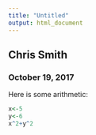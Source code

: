 ---
title: "Untitled"
output: html_document
---
## Chris Smith 
### October 19, 2017

Here is some arithmetic:
```{r}
x<-5
y<-6
x^2+y^2
```

